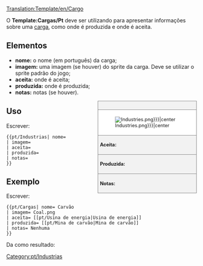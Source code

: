 [[Translation:Template/en/Cargo]]
<noinclude>

O '''Template:Cargas/Pt''' deve ser utilizando para apresentar informações sobre uma [[pt/Carga|carga]], como onde é produzida e onde é aceita.

== Elementos ==

* '''nome:''' o nome (em português) da carga;
* '''imagem:''' uma imagem (se houver) do sprite da carga. Deve se utilizar o sprite padrão do jogo;
* '''aceita:''' onde é aceita;
* '''produzida:''' onde é produzida;
* '''notas:''' notas (se houver).

</noinclude><!--
--><div style="float:right; width:260px; font-size:90%; border:1px solid gray; background-color:#f2f2f2; margin-left:10px; margin-bottom:10px">
<div style="text-align:center; border-bottom:1px solid gray; padding:5px"><strong>{{{nome}}}</strong></div>
<div style="background-color:white; padding:5px">[[File:en/{{{imagem|Industries.png}}}|center]]</div>
<div style="border-top:1px solid gray; padding:5px"><strong>Aceita:</strong> {{{aceita}}}</div>
<div style="border-top:1px solid gray; padding:5px"><strong>Produzida:</strong> {{{produz}}}</div>
<div style="border-top:1px solid gray; padding:5px"><strong>Notas:</strong> {{{notas|Nenhuma}}}</div>
</div><noinclude>

==Uso==
Escrever:
<pre>{{pt/Industrias| nome=
| imagem=
| aceita=
| produzida=
| notas=
}}</pre>

== Exemplo ==

Escrever:

<pre>{{pt/Cargas| nome= Carvão
| imagem= Coal.png
| aceita= [[pt/Usina de energia|Usina de energia]]
| produzida= [[pt/Mina de carvão|Mina de carvão]]
| notas= Nenhuma
}}</pre>

Da como resultado:

{{pt/Cargas| nome=Carvão
| imagem=Coal.png
| aceita=[[pt/Usina de energia|Usina de energia]]
| produzida=[[pt/Mina de carvão|Mina de carvão]]
| notas=Nenhuma
}}

</noinclude><includeonly>

[[Category:pt/Industrias]]</includeonly>